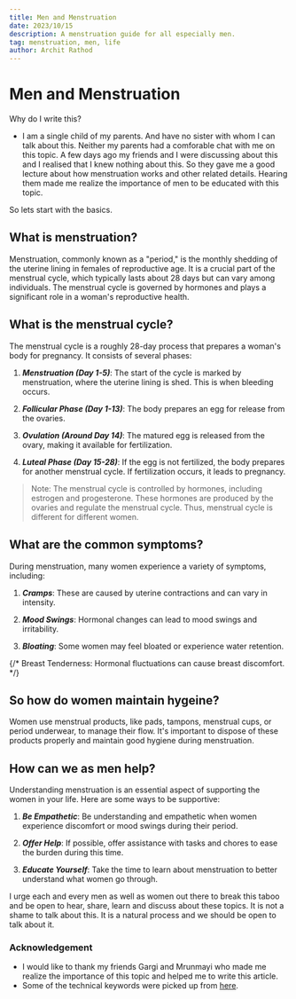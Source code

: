 ```yaml
---
title: Men and Menstruation
date: 2023/10/15
description: A menstruation guide for all especially men.
tag: menstruation, men, life
author: Archit Rathod
---
```


# Men and Menstruation

Why do I write this?

-   I am a single child of my parents. And have no sister with whom I can talk about this. Neither my parents had a comforable chat with me on this topic. A few days ago my friends and I were discussing about this and I realised that I knew nothing about this. So they gave me a good lecture about how menstruation works and other related details. Hearing them made me realize the importance of men to be educated with this topic.

So lets start with the basics.

## What is menstruation?

Menstruation, commonly known as a "period," is the monthly shedding of the uterine lining in females of reproductive age. It is a crucial part of the menstrual cycle, which typically lasts about 28 days but can vary among individuals. The menstrual cycle is governed by hormones and plays a significant role in a woman's reproductive health.

## What is the menstrual cycle?

The menstrual cycle is a roughly 28-day process that prepares a woman's body for pregnancy. It consists of several phases:

1. _**Menstruation (Day 1-5)**_: The start of the cycle is marked by menstruation, where the uterine lining is shed. This is when bleeding occurs.

2. _**Follicular Phase (Day 1-13)**_: The body prepares an egg for release from the ovaries.

3. _**Ovulation (Around Day 14)**_: The matured egg is released from the ovary, making it available for fertilization.

4. _**Luteal Phase (Day 15-28)**_: If the egg is not fertilized, the body prepares for another menstrual cycle. If fertilization occurs, it leads to pregnancy.

> Note: The menstrual cycle is controlled by hormones, including estrogen and progesterone. These hormones are produced by the ovaries and regulate the menstrual cycle. Thus, menstrual cycle is different for different women.

## What are the common symptoms?

During menstruation, many women experience a variety of symptoms, including:

1. _**Cramps**_: These are caused by uterine contractions and can vary in intensity.

2. _**Mood Swings**_: Hormonal changes can lead to mood swings and irritability.

3. _**Bloating**_: Some women may feel bloated or experience water retention.

{/* Breast Tenderness: Hormonal fluctuations can cause breast discomfort. */}

## So how do women maintain hygeine?

Women use menstrual products, like pads, tampons, menstrual cups, or period underwear, to manage their flow. It's important to dispose of these products properly and maintain good hygiene during menstruation.

## How can we as men help?

Understanding menstruation is an essential aspect of supporting the women in your life. Here are some ways to be supportive:

1. _**Be Empathetic**_: Be understanding and empathetic when women experience discomfort or mood swings during their period.

2. _**Offer Help**_: If possible, offer assistance with tasks and chores to ease the burden during this time.

3. _**Educate Yourself**_: Take the time to learn about menstruation to better understand what women go through.

I urge each and every men as well as women out there to break this taboo and be open to hear, share, learn and discuss about these topics. It is not a shame to talk about this. It is a natural process and we should be open to talk about it.

### Acknowledgement

-   I would like to thank my friends Gargi and Mrunmayi who made me realize the importance of this topic and helped me to write this article.
-   Some of the technical keywords were picked up from [here](https://my.clevelandclinic.org/health/articles/10132-menstrual-cycle).

